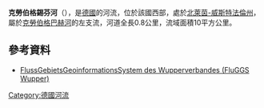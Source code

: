 {{Expand language|1=de|time=2020-08-02T07:12:23+00:00}}
{{Onesource|time=2020-08-02T07:12:23+00:00}}
{{Coord|51.041683|N|7.157700|E|display=title}}

'''克勞伯格錫芬河'''（{{lang-de|Klaubergsiefen}}），是[[德國|德國]]的河流，位於該國西部，處於[[北萊茵-威斯特法倫州|北萊茵-威斯特法倫州]]，屬於[[克勞伯格巴赫河|克勞伯格巴赫河]]的左支流，河道全長0.8公里，流域面積10平方公里。

==參考資料==
* [http://fluggs.wupperverband.de FlussGebietsGeoinformationsSystem des Wupperverbandes (FluGGS Wupper)]{{Wayback|url=http://fluggs.wupperverband.de/ |date=20160303182641 }}

{{Germany-geo-stub}}
[[Category:德國河流|Category:德國河流]]
